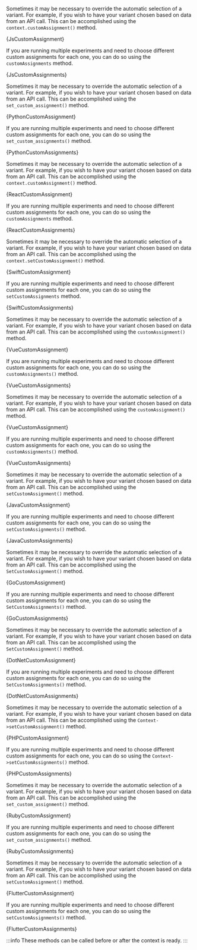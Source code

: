 











<Tabs groupId="language">

<TabItem value="js" label="Javascript">

Sometimes it may be necessary to override the automatic selection of a variant.
For example, if you wish to have your variant chosen based on data from an
API call. This can be accomplished using the `context.customAssignment()`
method.

<CodeBlock language="js">{JsCustomAssignment}</CodeBlock>

If you are running multiple experiments and need to choose different custom
assignments for each one, you can do so using the `customAssignments` method.

<CodeBlock language="js">{JsCustomAssignments}</CodeBlock>

</TabItem>

<TabItem value="python" label="Python3">

Sometimes it may be necessary to override the automatic selection of a
variant. For example, if you wish to have your variant chosen based on
data from an API call. This can be accomplished using the
`set_custom_assignment()` method.

<CodeBlock language="py">{PythonCustomAssignment}</CodeBlock>

If you are running multiple experiments and need to choose different
custom assignments for each one, you can do so using the
`set_custom_assignments()` method.

<CodeBlock language="py">{PythonCustomAssignments}</CodeBlock>

</TabItem>

<TabItem value="react" label="React">

Sometimes it may be necessary to override the automatic selection of a variant.
For example, if you wish to have your variant chosen based on data from an
API call. This can be accomplished using the `context.customAssignment()`
method.

<CodeBlock language="jsx">{ReactCustomAssignment}</CodeBlock>

If you are running multiple experiments and need to choose different custom
assignments for each one, you can do so using the `customAssignments` method.

<CodeBlock language="jsx">{ReactCustomAssignments}</CodeBlock>

</TabItem>

<TabItem value="swift" label="Swift">

Sometimes it may be necessary to override the automatic selection of a variant.
For example, if you wish to have your variant chosen based on data from an
API call. This can be accomplished using the `context.setCustomAssignment()`
method.

<CodeBlock language="swift">{SwiftCustomAssignment}</CodeBlock>

If you are running multiple experiments and need to choose different custom
assignments for each one, you can do so using the `setCustomAssignments` method.

<CodeBlock language="swift">{SwiftCustomAssignments}</CodeBlock>

</TabItem>

<TabItem value="vue" label="Vue2">

Sometimes it may be necessary to override the automatic selection of a variant.
For example, if you wish to have your variant chosen based on data from an
API call. This can be accomplished using the `customAssignment()`
method.

<CodeBlock language="js">{VueCustomAssignment}</CodeBlock>

If you are running multiple experiments and need to choose different custom
assignments for each one, you can do so using the `customAssignments()` method.

<CodeBlock language="js">{VueCustomAssignments}</CodeBlock>

</TabItem>

<TabItem value="vue3" label="Vue3">

Sometimes it may be necessary to override the automatic selection of a variant.
For example, if you wish to have your variant chosen based on data from an
API call. This can be accomplished using the `customAssignment()`
method.

<CodeBlock language="js">{VueCustomAssignment}</CodeBlock>

If you are running multiple experiments and need to choose different custom
assignments for each one, you can do so using the `customAssignments()` method.

<CodeBlock language="js">{VueCustomAssignments}</CodeBlock>

</TabItem>

<TabItem value="java" label="Java">

Sometimes it may be necessary to override the automatic selection of a variant.
For example, if you wish to have your variant chosen based on data from an
API call. This can be accomplished using the `setCustomAssignment()`
method.

<CodeBlock language="java">{JavaCustomAssignment}</CodeBlock>

If you are running multiple experiments and need to choose different custom
assignments for each one, you can do so using the `setCustomAssignments()` method.

<CodeBlock language="java">{JavaCustomAssignments}</CodeBlock>

</TabItem>

<TabItem value="go" label="Go">

Sometimes it may be necessary to override the automatic selection of a variant.
For example, if you wish to have your variant chosen based on data from an
API call. This can be accomplished using the `SetCustomAssignment()`
method.

<CodeBlock language="go">{GoCustomAssignment}</CodeBlock>

If you are running multiple experiments and need to choose different custom
assignments for each one, you can do so using the `SetCustomAssignments()` method.

<CodeBlock language="go">{GoCustomAssignments}</CodeBlock>

</TabItem>

<TabItem value="dotnet" label=".NET">

Sometimes it may be necessary to override the automatic selection of a variant.
For example, if you wish to have your variant chosen based on data from an
API call. This can be accomplished using the `SetCustomAssignment()`
method.

<CodeBlock language="csharp">{DotNetCustomAssignment}</CodeBlock>

If you are running multiple experiments and need to choose different custom
assignments for each one, you can do so using the `SetCustomAssignments()` method.

<CodeBlock language="csharp">{DotNetCustomAssignments}</CodeBlock>

</TabItem>

<TabItem value="php" label="PHP">

Sometimes it may be necessary to override the automatic selection of a variant.
For example, if you wish to have your variant chosen based on data from an
API call. This can be accomplished using the `Context->setCustomAssignment()`
method.

<CodeBlock language="php">{PHPCustomAssignment}</CodeBlock>

If you are running multiple experiments and need to choose different custom
assignments for each one, you can do so using the
`Context->setCustomAssignments()` method.

<CodeBlock language="php">{PHPCustomAssignments}</CodeBlock>

</TabItem>

<TabItem value="ruby" label="Ruby">

Sometimes it may be necessary to override the automatic selection of a
variant. For example, if you wish to have your variant chosen based on data
from an API call. This can be accomplished using the `set_custom_assignment()`
method.

<CodeBlock language="ruby">{RubyCustomAssignment}</CodeBlock>

If you are running multiple experiments and need to choose different custom
assignments for each one, you can do so using the `set_custom_assignments()`
method.

<CodeBlock language="ruby">{RubyCustomAssignments}</CodeBlock>

</TabItem>

<TabItem value="flutter" label="Flutter/Dart">

Sometimes it may be necessary to override the automatic selection of a
variant. For example, if you wish to have your variant chosen based on data
from an API call. This can be accomplished using the `setCustomAssignment()`
method.

<CodeBlock language="dart">{FlutterCustomAssignment}</CodeBlock>

If you are running multiple experiments and need to choose different custom
assignments for each one, you can do so using the `setCustomAssignments()`
method.

<CodeBlock language="dart">{FlutterCustomAssignments}</CodeBlock>

</TabItem>

</Tabs>

:::info
These methods can be called before or after the context is ready.
:::
